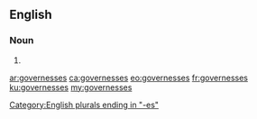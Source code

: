 ==English==

===Noun===
{{head|en|plural}}

# {{plural of|governess|lang=en}}

[[Category:English plurals ending in "-es"]]

[[ar:governesses]]
[[ca:governesses]]
[[eo:governesses]]
[[fr:governesses]]
[[ku:governesses]]
[[my:governesses]]